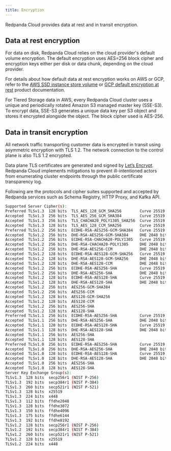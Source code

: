 ```yaml
---
title: Encryption
---
```


<head>
    <meta name="title" content="Redpanda Cloud Encryption  | Redpanda Docs"/>
    <meta name="description" content="Learn about Redpanda Cloud encryption at rest and encryption in transit."/>
    <link rel="canonical" href="https://docs.redpanda.com/docs/deploy/deployment-option/cloud/security/cloud-security-architecture/cloud-encryption/" />
</head>

Redpanda Cloud provides data at rest and in transit encryption.

## Data at rest encryption

For data on disk, Redpanda Cloud relies on the cloud provider's default volume
encryption. The default encryption uses AES=256 block cipher and encryption keys
either per disk or data chunk, depending on the cloud provider.

For details about how default data at rest encryption works on AWS or GCP, refer
to the [AWS SSD instance store volume](https://docs.aws.amazon.com/AWSEC2/latest/UserGuide/ssd-instance-store.html)
or [GCP default encryption at rest](https://cloud.google.com/docs/security/encryption/default-encryption)
product documentation.

For Tiered Storage data in AWS, every Redpanda Cloud cluster uses a unique
and periodically rotated Amazon S3 managed master key (SSE-S3). To encrypt data,
SSE-S3 generates a unique data key per S3 object and stores it encrypted
alongside the object. The block cipher used is AES-256.

## Data in transit encryption

All network traffic transporting customer data is encrypted in transit using
asymmetric encryption with TLS 1.2. The network connection to the control plane
is also TLS 1.2 encrypted.

Data plane TLS certificates are generated and signed by
[Let’s Encrypt](https://letsencrypt.org/). Redpanda Cloud implements mitigations
to prevent ill-intentioned actors from enumerating cluster endpoints through
the public certificate transparency log.

Following are the protocols and cipher suites supported and accepted by Redpanda
services such as Schema Registry, HTTP Proxy, and Kafka API.

```bash
Supported Server Cipher(s):
Preferred TLSv1.3  128 bits  TLS_AES_128_GCM_SHA256        Curve 25519 DHE 253</b>
Accepted  TLSv1.3  256 bits  TLS_AES_256_GCM_SHA384        Curve 25519 DHE 253
Accepted  TLSv1.3  256 bits  TLS_CHACHA20_POLY1305_SHA256  Curve 25519 DHE 253
Accepted  TLSv1.3  128 bits  TLS_AES_128_CCM_SHA256        Curve 25519 DHE 253
Preferred TLSv1.2  256 bits  ECDHE-RSA-AES256-GCM-SHA384   Curve 25519 DHE 253
Accepted  TLSv1.2  256 bits  DHE-RSA-AES256-GCM-SHA384     DHE 2048 bits
Accepted  TLSv1.2  256 bits  ECDHE-RSA-CHACHA20-POLY1305   Curve 25519 DHE 253
Accepted  TLSv1.2  256 bits  DHE-RSA-CHACHA20-POLY1305     DHE 2048 bits
Accepted  TLSv1.2  256 bits  DHE-RSA-AES256-CCM            DHE 2048 bits
Accepted  TLSv1.2  128 bits  ECDHE-RSA-AES128-GCM-SHA256   Curve 25519 DHE 253
Accepted  TLSv1.2  128 bits  DHE-RSA-AES128-GCM-SHA256     DHE 2048 bits
Accepted  TLSv1.2  128 bits  DHE-RSA-AES128-CCM            DHE 2048 bits
Accepted  TLSv1.2  256 bits  ECDHE-RSA-AES256-SHA          Curve 25519 DHE 253
Accepted  TLSv1.2  256 bits  DHE-RSA-AES256-SHA            DHE 2048 bits
Accepted  TLSv1.2  128 bits  ECDHE-RSA-AES128-SHA          Curve 25519 DHE 253
Accepted  TLSv1.2  128 bits  DHE-RSA-AES128-SHA            DHE 2048 bits
Accepted  TLSv1.2  256 bits  AES256-GCM-SHA384
Accepted  TLSv1.2  256 bits  AES256-CCM
Accepted  TLSv1.2  128 bits  AES128-GCM-SHA256
Accepted  TLSv1.2  128 bits  AES128-CCM
Accepted  TLSv1.2  256 bits  AES256-SHA
Accepted  TLSv1.2  128 bits  AES128-SHA
Preferred TLSv1.1  256 bits  ECDHE-RSA-AES256-SHA          Curve 25519 DHE 253
Accepted  TLSv1.1  256 bits  DHE-RSA-AES256-SHA            DHE 2048 bits
Accepted  TLSv1.1  128 bits  ECDHE-RSA-AES128-SHA          Curve 25519 DHE 253
Accepted  TLSv1.1  128 bits  DHE-RSA-AES128-SHA            DHE 2048 bits
Accepted  TLSv1.1  256 bits  AES256-SHA
Accepted  TLSv1.1  128 bits  AES128-SHA
Preferred TLSv1.0  256 bits  ECDHE-RSA-AES256-SHA          Curve 25519 DHE 253
Accepted  TLSv1.0  256 bits  DHE-RSA-AES256-SHA            DHE 2048 bits
Accepted  TLSv1.0  128 bits  ECDHE-RSA-AES128-SHA          Curve 25519 DHE 253
Accepted  TLSv1.0  128 bits  DHE-RSA-AES128-SHA            DHE 2048 bits
Accepted  TLSv1.0  256 bits  AES256-SHA
Accepted  TLSv1.0  128 bits  AES128-SHA
Server Key Exchange Group(s):
TLSv1.3  128 bits  secp256r1 (NIST P-256)
TLSv1.3  192 bits  secp384r1 (NIST P-384)
TLSv1.3  260 bits  secp521r1 (NIST P-521)
TLSv1.3  128 bits  x25519
TLSv1.3  224 bits  x448
TLSv1.3  112 bits  ffdhe2048
TLSv1.3  128 bits  ffdhe3072
TLSv1.3  150 bits  ffdhe4096
TLSv1.3  175 bits  ffdhe6144
TLSv1.3  192 bits  ffdhe8192
TLSv1.2  128 bits  secp256r1 (NIST P-256)
TLSv1.2  192 bits  secp384r1 (NIST P-384)
TLSv1.2  260 bits  secp521r1 (NIST P-521)
TLSv1.2  128 bits  x25519
TLSv1.2  224 bits  x448
